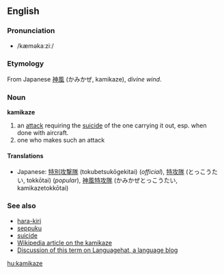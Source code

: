 ==English==
===Pronunciation===
*/kæməkaːziː/
===Etymology===
From Japanese [[神風]] (かみかぜ, kamikaze), ''divine wind''.

===Noun===
'''kamikaze'''

#an [[attack]] requiring the [[suicide]] of the one carrying it out, esp. when done with aircraft.
#one who makes such an attack

====Translations====
*Japanese: [[特別攻撃隊]] (tokubetsukōgekitai) (''official''), [[特攻隊]] (とっこうたい, tokkōtai) (''popular''), [[神風特攻隊]] (かみかぜとっこうたい, kamikazetokkōtai)<!-- i need a better explanation for this last one but i've seen it myself in a japanese electronic dictionary -->

===See also===
*[[hara-kiri]]
*[[seppuku]]
*[[suicide]]
*[[w:Kamikaze|Wikipedia article on the kamikaze]]
*[http://www.languagehat.com/archives/001646.php Discussion of this term on Languagehat, a language blog]

[[hu:kamikaze]]